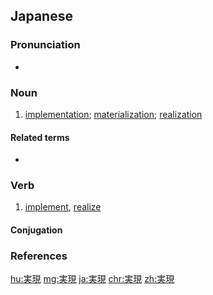 ==Japanese==
{{ja-kanjitab|じつ|げん|yomi=on}}

===Pronunciation===
* {{ja-pron|じつげん|y=o|acc=0|acc_ref=NHK}}

===Noun===
{{ja-noun|じつげん}}

# [[implementation]]; [[materialization]]; [[realization]]

====Related terms====
* {{ja-r|自我実現|じがじつげん}}

===Verb===
{{ja-verb-suru|tr=both|じつげん}}

# [[implement]], [[realize]]

====Conjugation====
{{ja-suru|じつげん}}

===References===
<references/>

[[hu:実現]]
[[mg:実現]]
[[ja:実現]]
[[chr:実現]]
[[zh:実現]]